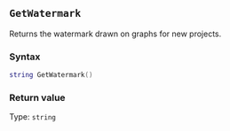 ::: {.minipage data-latex="{\textwidth}"}
## `GetWatermark`

Returns the watermark drawn on graphs for new projects.

### Syntax {-}

``` .lua
string GetWatermark()
```

### Return value {-}

Type: `string`
:::
